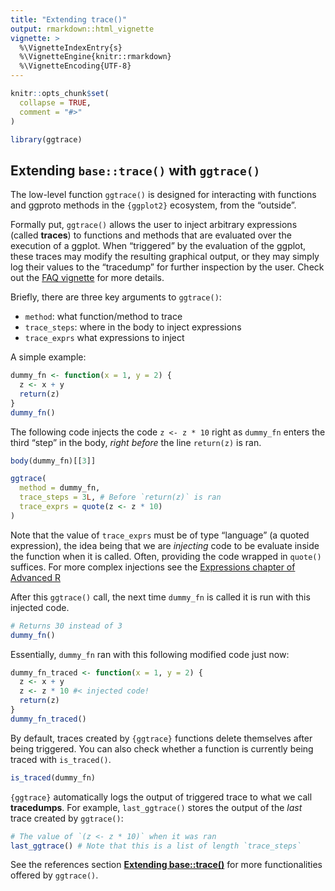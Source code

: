 ```yaml
---
title: "Extending trace()"
output: rmarkdown::html_vignette
vignette: >
  %\VignetteIndexEntry{s}
  %\VignetteEngine{knitr::rmarkdown}
  %\VignetteEncoding{UTF-8}
---
```


```r
knitr::opts_chunk$set(
  collapse = TRUE,
  comment = "#>"
)
```

```r
library(ggtrace)
```

## Extending `base::trace()` with `ggtrace()`

The low-level function `ggtrace()` is designed for interacting with functions and ggproto methods in the `{ggplot2}` ecosystem, from the "outside". 

Formally put, `ggtrace()` allows the user to inject arbitrary expressions (called **traces**) to functions and methods that are evaluated over the execution of a ggplot. When "triggered" by the evaluation of the ggplot, these traces may modify the resulting graphical output, or they may simply log their values to the "tracedump" for further inspection by the user. Check out the [FAQ vignette](https://yjunechoe.github.io/ggtrace/articles/FAQ.html) for more details.

Briefly, there are three key arguments to `ggtrace()`:

- `method`: what function/method to trace
- `trace_steps`: where in the body to inject expressions
- `trace_exprs` what expressions to inject

A simple example:

```r
dummy_fn <- function(x = 1, y = 2) {
  z <- x + y
  return(z)
}
dummy_fn()
```

The following code injects the code `z <- z * 10` right as `dummy_fn` enters the third "step" in the body, _right before_ the line `return(z)` is ran.

```r
body(dummy_fn)[[3]]
```

```r
ggtrace(
  method = dummy_fn,
  trace_steps = 3L, # Before `return(z)` is ran
  trace_exprs = quote(z <- z * 10)
)
```

Note that the value of `trace_exprs` must be of type "language" (a quoted expression), the idea being that we are _injecting_ code to be evaluate inside the function when it is called. Often, providing the code wrapped in `quote()` suffices. For more complex injections see the [Expressions chapter of Advanced R](https://adv-r.hadley.nz/expressions.html)

After this `ggtrace()` call, the next time `dummy_fn` is called it is run with this injected code.

```r
# Returns 30 instead of 3
dummy_fn()
```

Essentially, `dummy_fn` ran with this following modified code just now:

```r
dummy_fn_traced <- function(x = 1, y = 2) {
  z <- x + y
  z <- z * 10 #< injected code!
  return(z)
}
dummy_fn_traced()
```

By default, traces created by `{ggtrace}` functions delete themselves after being triggered. You can also check whether a function is currently being traced with `is_traced()`.

```r
is_traced(dummy_fn)
```

`{ggtrace}` automatically logs the output of triggered trace to what we call **tracedumps**. For example, `last_ggtrace()` stores the output of the _last_ trace created by `ggtrace()`:

```r
# The value of `(z <- z * 10)` when it was ran
last_ggtrace() # Note that this is a list of length `trace_steps`
```

See the references section [**Extending base::trace()**](https://yjunechoe.github.io/ggtrace/reference/index.html#extending-base-trace-) for more functionalities offered by `ggtrace()`.
